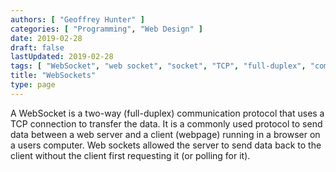 ```yaml
---
authors: [ "Geoffrey Hunter" ]
categories: [ "Programming", "Web Design" ]
date: 2019-02-28
draft: false
lastUpdated: 2019-02-28
tags: [ "WebSocket", "web socket", "socket", "TCP", "full-duplex", "communication", "protocol" ]
title: "WebSockets"
type: page
---
```



A WebSocket is a two-way (full-duplex) communication protocol that uses a TCP connection to transfer the data. It is a commonly used protocol to send data between a web server and a client (webpage) running in a browser on a users computer. Web sockets allowed the server to send data back to the client without the client first requesting it (or polling for it).

